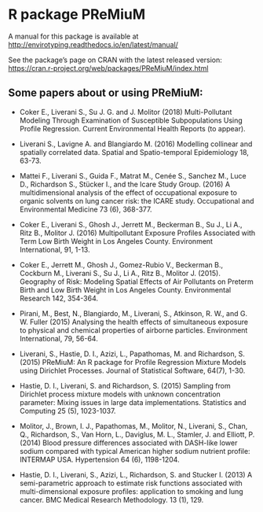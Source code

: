 # R package PReMiuM

A manual for this package is available at [http://envirotyping.readthedocs.io/en/latest/manual/](http://envirotyping.readthedocs.io/en/latest/manual/)

See the package's page on CRAN with the latest released version: [https://cran.r-project.org/web/packages/PReMiuM/index.html](https://cran.r-project.org/web/packages/PReMiuM/index.html)

## Some papers about or using PReMiuM:

- Coker E., Liverani S., Su J. G. and J. Molitor (2018) Multi-Pollutant Modeling Through
Examination of Susceptible Subpopulations Using Profile Regression. Current Environmental
Health Reports (to appear).

- Liverani S., Lavigne A. and Blangiardo M. (2016) Modelling collinear and spatially correlated
data. Spatial and Spatio-temporal Epidemiology 18, 63-73.

- Mattei F., Liverani S., Guida F., Matrat M., Cenée S., Sanchez M., Luce D., Richardson S.,
Stücker I., and the Icare Study Group. (2016) A multidimensional analysis of the effect of
occupational exposure to organic solvents on lung cancer risk: the ICARE study. Occupational
and Environmental Medicine 73 (6), 368-377.

- Coker E., Liverani S., Ghosh J., Jerrett M., Beckerman B., Su J., Li A., Ritz B., Molitor J. (2016)
Multipollutant Exposure Profiles Associated with Term Low Birth Weight in Los Angeles County.
Environment International, 91, 1-13.

- Coker E., Jerrett M., Ghosh J., Gomez-Rubio V., Beckerman B., Cockburn M., Liverani S., Su
J., Li A., Ritz B., Molitor J. (2015). Geography of Risk: Modeling Spatial Effects of Air Pollutants
on Preterm Birth and Low Birth Weight in Los Angeles County. Environmental Research 142,
354-364.

- Pirani, M., Best, N., Blangiardo, M., Liverani, S., Atkinson, R. W., and G. W. Fuller (2015)
Analysing the health effects of simultaneous exposure to physical and chemical properties of
airborne particles. Environment International, 79, 56-64.

- Liverani, S., Hastie, D. I., Azizi, L., Papathomas, M. and Richardson, S. (2015) PReMiuM: An
R package for Profile Regression Mixture Models using Dirichlet Processes. Journal of
Statistical Software, 64(7), 1-30.

- Hastie, D. I., Liverani, S. and Richardson, S. (2015) Sampling from Dirichlet process mixture
models with unknown concentration parameter: Mixing issues in large data implementations.
Statistics and Computing 25 (5), 1023-1037.

- Molitor, J., Brown, I. J., Papathomas, M., Molitor, N., Liverani, S., Chan, Q., Richardson, S., Van
Horn, L., Daviglus, M. L., Stamler, J. and Elliott, P. (2014) Blood pressure differences associated
with DASH-like lower sodium compared with typical American higher sodium nutrient profile:
INTERMAP USA. Hypertension 64 (6), 1198-1204.

- Hastie, D. I., Liverani, S., Azizi, L., Richardson, S. and Stucker I. (2013) A semi-parametric
approach to estimate risk functions associated with multi-dimensional exposure profiles:
application to smoking and lung cancer. BMC Medical Research Methodology. 13 (1), 129.


